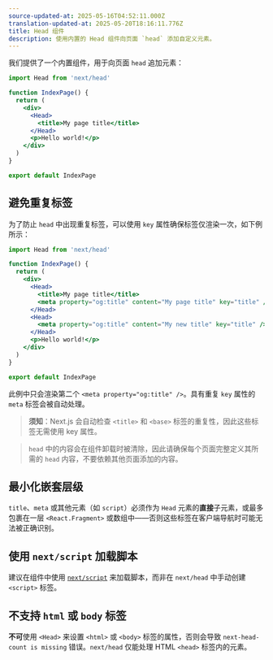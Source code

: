 ```yaml
---
source-updated-at: 2025-05-16T04:52:11.000Z
translation-updated-at: 2025-05-20T18:16:11.776Z
title: Head 组件
description: 使用内置的 Head 组件向页面 `head` 添加自定义元素。
---
```


我们提供了一个内置组件，用于向页面 `head` 追加元素：

```jsx
import Head from 'next/head'

function IndexPage() {
  return (
    <div>
      <Head>
        <title>My page title</title>
      </Head>
      <p>Hello world!</p>
    </div>
  )
}

export default IndexPage
```

## 避免重复标签

为了防止 `head` 中出现重复标签，可以使用 `key` 属性确保标签仅渲染一次，如下例所示：

```jsx
import Head from 'next/head'

function IndexPage() {
  return (
    <div>
      <Head>
        <title>My page title</title>
        <meta property="og:title" content="My page title" key="title" />
      </Head>
      <Head>
        <meta property="og:title" content="My new title" key="title" />
      </Head>
      <p>Hello world!</p>
    </div>
  )
}

export default IndexPage
```

此例中只会渲染第二个 `<meta property="og:title" />`。具有重复 `key` 属性的 `meta` 标签会被自动处理。

> **须知**：Next.js 会自动检查 `<title>` 和 `<base>` 标签的重复性，因此这些标签无需使用 key 属性。

> `head` 中的内容会在组件卸载时被清除，因此请确保每个页面完整定义其所需的 `head` 内容，不要依赖其他页面添加的内容。

## 最小化嵌套层级

`title`、`meta` 或其他元素（如 `script`）必须作为 `Head` 元素的**直接**子元素，或最多包裹在一层 `<React.Fragment>` 或数组中——否则这些标签在客户端导航时可能无法被正确识别。

## 使用 `next/script` 加载脚本

建议在组件中使用 [`next/script`](/docs/pages/guides/scripts) 来加载脚本，而非在 `next/head` 中手动创建 `<script>` 标签。

## 不支持 `html` 或 `body` 标签

**不可**使用 `<Head>` 来设置 `<html>` 或 `<body>` 标签的属性，否则会导致 `next-head-count is missing` 错误。`next/head` 仅能处理 HTML `<head>` 标签内的元素。